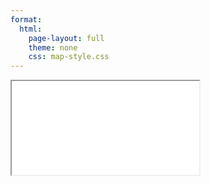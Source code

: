 ```yaml
---
format:
  html:
    page-layout: full
    theme: none
    css: map-style.css
---
```


<div class="map-container">
  <iframe src="maps/cost_osm_links.html"></iframe>
</div>
